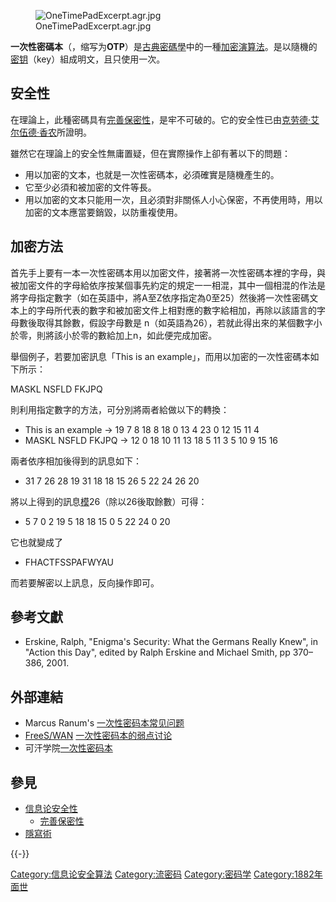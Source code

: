 {{About|[[加密|加密]][[通讯協议|通讯協议]]中的一次性密碼本（one-time pad）|[[身份验证|身份验证]]系统中的一次性密碼（One-time password）|一次性密碼}}
{{No footnotes|time=2020-11-27T14:09:58+00:00}}
{{noteTA
|G1=IT
}}
[[File:OneTimePadExcerpt.agr.jpg|thumb]]

'''一次性密碼本'''（{{Lang-en|one-time pad}}，缩写为'''OTP'''）是[[古典密碼學|古典密碼學]]中的一種[[加密|加密]][[演算法|演算法]]。是以隨機的[[密钥|密钥]]（key）組成明文，且只使用一次。

== 安全性 ==
在理論上，此種密碼具有[[完善保密性|完善保密性]]，是牢不可破的。它的安全性已由[[克劳德·艾尔伍德·香农|克劳德·艾尔伍德·香农]]所證明。

雖然它在理論上的安全性無庸置疑，但在實際操作上卻有著以下的問題：
* 用以加密的文本，也就是一次性密碼本，必須確實是隨機產生的。
* 它至少必須和被加密的文件等長。
* 用以加密的文本只能用一次，且必須對非關係人小心保密，不再使用時，用以加密的文本應當要銷毀，以防重複使用。

== 加密方法 ==
首先手上要有一本一次性密碼本用以加密文件，接著將一次性密碼本裡的字母，與被加密文件的字母給依序按某個事先約定的規定一一相混，其中一個相混的作法是將字母指定數字（如在英語中，將A至Z依序指定為0至25）然後將一次性密碼文本上的字母所代表的數字和被加密文件上相對應的數字給相加，再除以該語言的字母數後取得其餘數，假設字母數是 n（如英語為26），若就此得出來的某個數字小於零，則將該小於零的數給加上n，如此便完成加密。

舉個例子，若要加密訊息「This is an example」，而用以加密的一次性密碼本如下所示：

MASKL NSFLD FKJPQ

則利用指定數字的方法，可分別將兩者給做以下的轉換：

* This is an example → 19 7 8 18 8 18 0 13 4 23 0 12 15 11 4
* MASKL NSFLD FKJPQ → 12 0 18 10 11 13 18 5 11 3 5 10 9 15 16

兩者依序相加後得到的訊息如下：

* 31 7 26 28 19 31 18 18 15 26 5 22 24 26 20

將以上得到的訊息[[模|模]]26（除以26後取餘數）可得：

* 5 7 0 2 19 5 18 18 15 0 5 22 24 0 20

它也就變成了

* FHACTFSSPAFWYAU

而若要解密以上訊息，反向操作即可。

== 參考文獻 ==
{{Reflist}}
* Erskine, Ralph, "Enigma's Security: What the Germans Really Knew", in "Action this Day", edited by Ralph Erskine and Michael Smith, pp 370–386, 2001.

== 外部連結 ==
* Marcus Ranum's [http://www.ranum.com/security/computer_security/papers/otp-faq/ 一次性密码本常见问题] {{Wayback|url=http://www.ranum.com/security/computer_security/papers/otp-faq/ |date=20181018065707 }}
* [[FreeS/WAN|FreeS/WAN]] [http://www.freeswan.org/freeswan_trees/freeswan-2.06/doc/glossary.html#OTP  一次性密码本的弱点讨论] {{Wayback|url=http://www.freeswan.org/freeswan_trees/freeswan-2.06/doc/glossary.html#OTP |date=20210126095353 }}
* 可汗学院[https://www.khanacademy.org/math/applied-math/crypt/v/one-time-pad  一次性密码本] {{Wayback|url=https://www.khanacademy.org/math/applied-math/crypt/v/one-time-pad |date=20121111165124 }}

== 參見 ==
* [[信息论安全性|信息论安全性]]
** [[完善保密性|完善保密性]]
* [[隱寫術|隱寫術]]

{{-}}
{{cryptography navbox | classical}}

[[Category:信息论安全算法|Category:信息论安全算法]]
[[Category:流密码|Category:流密码]]
[[Category:密码学|Category:密码学]]
[[Category:1882年面世|Category:1882年面世]]